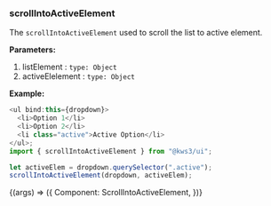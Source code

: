 
<Version />

<Meta title="Utils/2. Examples/ListScroller" />

### scrollIntoActiveElement

The `scrollIntoActiveElement` used to scroll the list to active element.

**Parameters:**

1. listElement : `type: Object`
2. activeElelement : `type: Object`

**Example:**

```js
<ul bind:this={dropdown}>
  <li>Option 1</li>
  <li>Option 2</li>
  <li class="active">Active Option</li>
</ul>;
import { scrollIntoActiveElement } from "@kws3/ui";

let activeElem = dropdown.querySelector(".active");
scrollIntoActiveElement(dropdown, activeElem);
```

<Story name="ListScroller" args={{}}>
  {(args) => ({
    Component: ScrollIntoActiveElement,
  })}
</Story>
